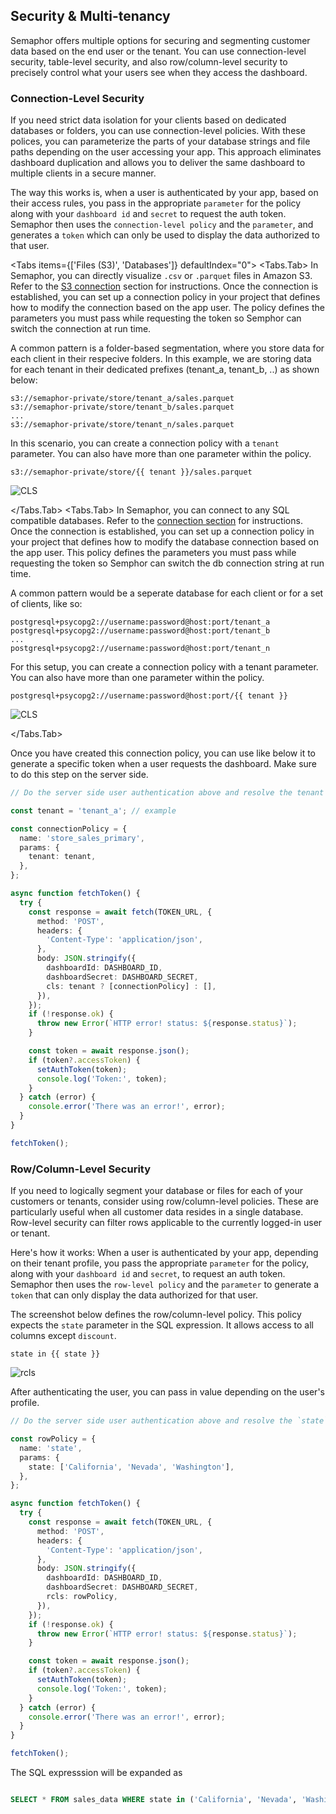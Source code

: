
## Security & Multi-tenancy

Semaphor offers multiple options for securing and segmenting customer data based on the end user or the tenant. You can use connection-level security, table-level security, and also row/column-level security to precisely control what your users see when they access the dashboard.

### Connection-Level Security

If you need strict data isolation for your clients based on dedicated databases or folders, you can use connection-level policies. With these polices, you can parameterize the parts of your database strings and file paths depending on the user accessing your app. This approach eliminates dashboard duplication and allows you to deliver the same dashboard to multiple clients in a secure manner.

The way this works is, when a user is authenticated by your app, based on their access rules, you pass in the appropriate `parameter` for the policy along with your `dashboard id` and `secret` to request the auth token. Semaphor then uses the `connection-level policy` and the `parameter`, and generates a `token` which can only be used to display the data authorized to that user.

<Tabs items={['Files (S3)', 'Databases']} defaultIndex="0">
  <Tabs.Tab>
In Semaphor, you can directly visualize `.csv` or `.parquet` files in Amazon S3. Refer to the [S3 connection](http://docs.semaphor.cloud/connections#amazon-s3) section for instructions. Once the connection is established, you can set up a connection policy in your project that defines how to modify the connection based on the app user. The policy defines the parameters you must pass while requesting the token so Semphor can switch the connection at run time.

A common pattern is a folder-based segmentation, where you store data for each client in their respecive folders. In this example, we are storing data for each tenant in their dedicated prefixes (tenant_a, tenant_b, ..) as shown below:

```
s3://semaphor-private/store/tenant_a/sales.parquet
s3://semaphor-private/store/tenant_b/sales.parquet
...
s3://semaphor-private/store/tenant_n/sales.parquet

```

In this scenario, you can create a connection policy with a `tenant` parameter. You can also have more than one parameter within the policy.

`s3://semaphor-private/store/{{ tenant }}/sales.parquet`

![CLS](pages/concepts/security_images/cls_file.png)

</Tabs.Tab>
 <Tabs.Tab>
In Semaphor, you can connect to any SQL compatible databases. Refer to the [connection section](https://docs.semaphor.cloud/connections) for instructions. Once the connection is established, you can set up a connection policy in your project that defines how to modify the database connection based on the app user. This policy defines the parameters you must pass while requesting the token so Semphor can switch the db connection string at run time.

A common pattern would be a seperate database for each client or for a set of clients, like so:

```
postgresql+psycopg2://username:password@host:port/tenant_a
postgresql+psycopg2://username:password@host:port/tenant_b
...
postgresql+psycopg2://username:password@host:port/tenant_n
```

For this setup, you can create a connection policy with a tenant parameter. You can also have more than one parameter within the policy.

`postgresql+psycopg2://username:password@host:port/{{ tenant }}`

![CLS](pages/concepts/security_images/cls_db.png)

  </Tabs.Tab>
  
</Tabs>

Once you have created this connection policy, you can use like below it to generate a specific token when a user requests the dashboard. Make sure to do this step on the server side.

```ts {5-10, 22} filename="server-side.ts"
// Do the server side user authentication above and resolve the tenant param

const tenant = 'tenant_a'; // example

const connectionPolicy = {
  name: 'store_sales_primary',
  params: {
    tenant: tenant,
  },
};

async function fetchToken() {
  try {
    const response = await fetch(TOKEN_URL, {
      method: 'POST',
      headers: {
        'Content-Type': 'application/json',
      },
      body: JSON.stringify({
        dashboardId: DASHBOARD_ID,
        dashboardSecret: DASHBOARD_SECRET,
        cls: tenant ? [connectionPolicy] : [],
      }),
    });
    if (!response.ok) {
      throw new Error(`HTTP error! status: ${response.status}`);
    }

    const token = await response.json();
    if (token?.accessToken) {
      setAuthToken(token);
      console.log('Token:', token);
    }
  } catch (error) {
    console.error('There was an error!', error);
  }
}

fetchToken();
```

### Row/Column-Level Security

If you need to logically segment your database or files for each of your customers or tenants, consider using row/column-level policies. These are particularly useful when all customer data resides in a single database. Row-level security can filter rows applicable to the currently logged-in user or tenant.

Here's how it works: When a user is authenticated by your app, depending on their tenant profile, you pass the appropriate `parameter` for the policy, along with your `dashboard id` and `secret`, to request an auth token. Semaphor then uses the `row-level policy` and the `parameter` to generate a `token` that can only display the data authorized for that user.

The screenshot below defines the row/column-level policy. This policy expects the `state` parameter in the SQL expression. It allows access to all columns except `discount`.

`state in {{ state }}`

![rcls](pages/concepts/security_images/rcls.png)

After authenticating the user, you can pass in value depending on the user's profile.

```ts {5-10, 22} filename="server-side.ts"
// Do the server side user authentication above and resolve the `state` parameter.

const rowPolicy = {
  name: 'state',
  params: {
    state: ['California', 'Nevada', 'Washington'],
  },
};

async function fetchToken() {
  try {
    const response = await fetch(TOKEN_URL, {
      method: 'POST',
      headers: {
        'Content-Type': 'application/json',
      },
      body: JSON.stringify({
        dashboardId: DASHBOARD_ID,
        dashboardSecret: DASHBOARD_SECRET,
        rcls: rowPolicy,
      }),
    });
    if (!response.ok) {
      throw new Error(`HTTP error! status: ${response.status}`);
    }

    const token = await response.json();
    if (token?.accessToken) {
      setAuthToken(token);
      console.log('Token:', token);
    }
  } catch (error) {
    console.error('There was an error!', error);
  }
}

fetchToken();
```

The SQL expresssion will be expanded as

```sql

SELECT * FROM sales_data WHERE state in ('California', 'Nevada', 'Washington')

```
